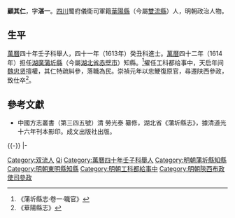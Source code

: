'''顧其仁'''，字'''湛一'''。[[四川|四川]]蜀府儀衛司軍籍[[華陽縣|華陽縣]]（今屬[[雙流縣|雙流縣]]）人，明朝政治人物。

== 生平 ==
[[萬曆|萬曆]]四十年壬子科舉人，四十一年（1613年）癸丑科進士。[[萬曆|萬曆]]四十二年（1614年）担任[[湖廣承宣佈政使司|湖廣]][[蒲圻縣|蒲圻縣]]（今屬[[湖北省|湖北省]][[赤壁市|赤壁市]]）知縣。<ref>《蒲圻縣志·卷一·職官》</ref>擢任工科都给事中，天启年间[[魏忠贤|魏忠贤]]擅權，其仁特疏糾參，落職為民。崇禎元年以忠鯁復原官，尋遷陕西參政，致仕卒<ref>《華陽縣志》</ref>。

==參考文獻==
{{reflist}}
*中國方志叢書（第三四五號）清 勞光泰 纂修，湖北省《蒲圻縣志》，據清道光十六年刊本影印。成文出版社出版。

{{-}}
{{start box}}
{{s-off}}
{{succession box|[[張光前|張光前]]|[[宣大勳|宣大勳]]|明朝蒲圻縣[[蒲圻縣知縣列表|知縣]]|<small>[[萬曆|萬曆]]四十二年（1614年）上任</small>}}
|-
{{s-before|[[張紹簡|張紹簡]]}}
{{s-title|明朝東明縣知縣|1618年－1622年}}
{{s-after|[[張福臻|張福臻]]}}
{{end box}}

{{萬曆四十一年癸丑科殿試金榜}}

{{Authority control}}

{{DEFAULTSORT:Gu顧}}
[[Category:双流人|Category:双流人]]
[[Category:顧姓|Qi]]
[[Category:萬曆四十年壬子科舉人|Category:萬曆四十年壬子科舉人]]
[[Category:明朝蒲圻縣知縣|Category:明朝蒲圻縣知縣]]
[[Category:明朝東明縣知縣|Category:明朝東明縣知縣]]
[[Category:明朝工科都給事中|Category:明朝工科都給事中]]
[[Category:明朝陝西布政使司參政|Category:明朝陝西布政使司參政]]